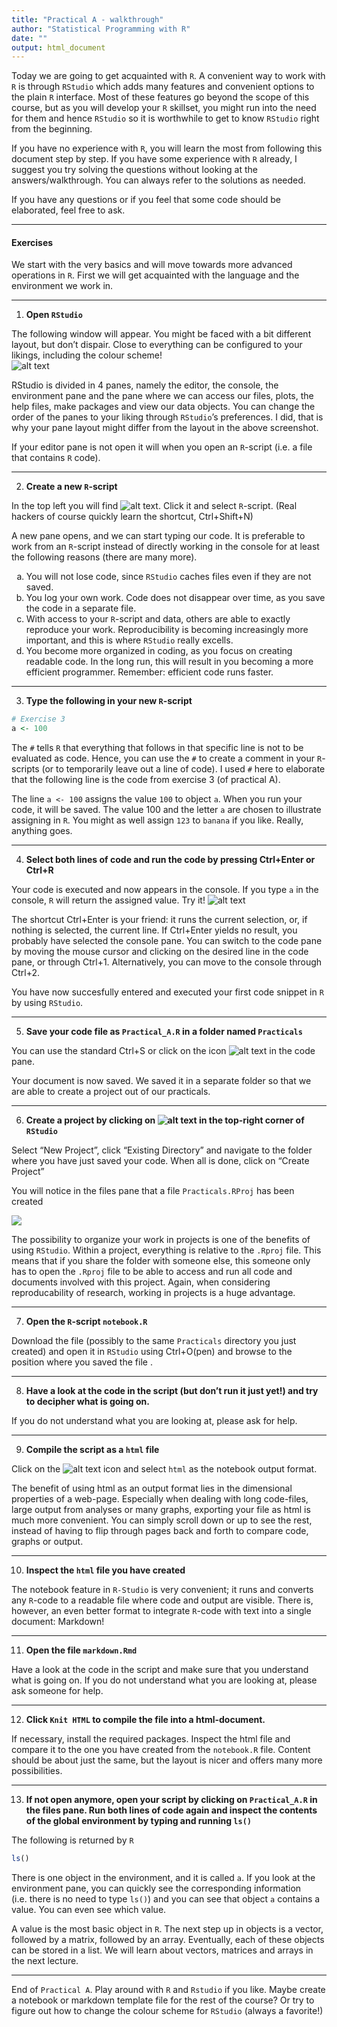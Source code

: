 ---
title: "Practical A - walkthrough"
author: "Statistical Programming with R"
date: ""
output: html_document
---

Today we are going to get acquainted with `R`. A convenient way to work with `R` is through `RStudio` which adds many features and convenient options to the plain `R` interface. Most of these features go beyond the scope of this course, but as you will develop your `R` skillset, you might run into the need for them and hence `RStudio` so it is worthwhile to get to know `RStudio` right from the beginning. 
 
If you have no experience with `R`, you will learn the most from following this document step by step. If you have some experience with `R` already,  I suggest you try solving the questions without looking at the answers/walkthrough. You can always refer to the solutions as needed. 

If you have any questions or if you feel that some code should be elaborated, feel free to ask.


---

#### Exercises
We start with the very basics and will move towards more advanced operations in `R`. First we will get acquainted with the language and the environment we work in. 

---

1. **Open `RStudio`**

The following window will appear. You might be faced with a bit different layout, but don't dispair. Close to everything can be configured to your likings, including the colour scheme!   
![alt text](figures/fig2.png)

RStudio is divided in 4 panes, namely the editor, the console, the environment pane and the pane where we can access our files, plots, the help files, make packages and view our data objects. You can change the order of the panes to your liking through `RStudio`'s preferences. I did, that is why your pane layout might differ from the layout in the above screenshot.

If your editor pane is not open it will when you open an `R`-script (i.e. a file that contains `R` code). 

---

2. **Create a new `R`-script**

In the top left you will find ![alt text](figuresPractical/fig2.png). Click it and select `R`-script. (Real hackers of course quickly learn the shortcut, Ctrl+Shift+N)

A new pane opens, and we can start typing our code. It is preferable to work from an `R`-script instead of directly working in the console for at least the following reasons (there are many more). 

a. You will not lose code, since `RStudio` caches files even if they are not saved. 
b. You log your own work. Code does not disappear over time, as you save the code in a separate file. 
c. With access to your `R`-script and data, others are able to exactly reproduce your work. Reproducibility is becoming increasingly more important, and this is where `RStudio` really excells. 
d. You become more organized in coding, as you focus on creating readable code. In the long run, this will result in you becoming a more efficient programmer. Remember: efficient code runs faster. 

---

3. **Type the following in your new `R`-script**

```{r}
# Exercise 3
a <- 100
```

The `#` tells `R` that everything that follows in that specific line is not to be evaluated as code. Hence, you can use the `#` to create a comment in your `R`-scripts (or to temporarily leave out a line of code). I used `#` here to elaborate that the following line is the code from exercise 3 (of practical A).

The line `a <- 100` assigns the value `100` to object `a`. When you run your code, it will be saved. The value 100 and the letter `a` are chosen to illustrate assigning in `R`. You might as well assign `123` to `banana` if you like. Really, anything goes. 

---

4. **Select both lines of code and run the code by pressing Ctrl+Enter or Ctrl+R**

Your code is executed and now appears in the console. If you type `a` in the console, `R` will return the assigned value. Try it! 
![alt text](figuresPractical/fig3.png)

The shortcut Ctrl+Enter is your friend: it runs the current selection, or, if nothing is selected, the current line. If Ctrl+Enter yields no result, you probably have selected the console pane. You can switch to the code pane by moving the mouse cursor and clicking on the desired line in the code pane, or through Ctrl+1. Alternatively, you can move to the console through Ctrl+2. 

You have now succesfully entered and executed your first code snippet in `R` by using `RStudio`. 

---

5. **Save your code file as `Practical_A.R` in a folder named `Practicals`**

You can use the standard Ctrl+S or click on the icon ![alt text](figuresPractical/fig4.png) in the code pane. 

Your document is now saved. We saved it in a separate folder so that we are able to create a project out of our practicals. 

---

6. **Create a project by clicking on ![alt text](figuresPractical/fig5.png) in the top-right corner of `RStudio`**

Select "New Project", click "Existing Directory" and navigate to the folder where you have just saved your code. When all is done, click on "Create Project"

You will notice in the files pane that a file `Practicals.RProj` has been created

![](figuresPractical/fig6.png)

The possibility to organize your work in projects is one of the benefits of using `RStudio`. Within a project, everything is relative to the `.Rproj` file. This means that if you share the folder with someone else, this someone only has to open the `.Rproj` file to be able to access and run all code and documents involved with this project. Again, when considering reproducability of research, working in projects is a huge advantage. 

---

7. **Open the `R`-script `notebook.R`**

Download the file (possibly to the same `Practicals` directory you just created) and open it in `RStudio` using Ctrl+O(pen) and browse to the position where you saved the file .

---

8. **Have a look at the code in the script (but don't run it just yet!) and try to decipher what is going on.** 

If you do not understand what you are looking at, please ask for help.

---
 
9. **Compile the script as a `html` file**

Click on the ![alt text](figuresPractical/fig7.png) icon and select `html` as the notebook output format.

The benefit of using html as an output format lies in the dimensional properties of a web-page. Especially when dealing with long code-files, large output from analyses or many graphs, exporting your file as html is much more convenient. You can simply scroll down or up to see the rest, instead of having to flip through pages back and forth to compare code, graphs or output. 

---

10. **Inspect the `html` file you have created**

The notebook feature in `R-Studio` is very convenient; it runs and converts any `R`-code 
to a readable file where code and output are visible. There is, however, an even better format to integrate `R`-code with text into a single document: Markdown!

---

11. **Open the file `markdown.Rmd`**

Have a look at the code in the script and make sure that you understand what is going on. If you do not understand what you are looking at, please ask someone for help. 

---

12. **Click `Knit HTML` to compile the file into a html-document.**

If necessary, install the required packages. Inspect the html file and compare it to the one you have created from the `notebook.R` file. Content should be about just the same, but the layout is nicer and offers many more possibilities.

---

13. **If not open anymore, open your script by clicking on `Practical_A.R` in the files pane. Run both lines of code again and inspect the contents of the global environment by typing and running `ls()`**

The following is returned by `R`
```{r}
ls()
```

There is one object in the environment, and it is called `a`. If you look at the environment pane, you can quickly see the corresponding information (i.e. there is no need to type `ls()`) and you can see that object `a` contains a value. You can even see which value. 

A value is the most basic object in `R`. The next step up in objects is a vector, followed by a matrix, followed by an array. Eventually, each of these objects can be stored in a list. We will learn about vectors, matrices and arrays in the next lecture. 

---

End of `Practical A`. Play around with `R` and `Rstudio` if you like. Maybe create a notebook or markdown template file for the rest of the course? Or try to figure out how to change the colour scheme for `RStudio` (always a favorite!)